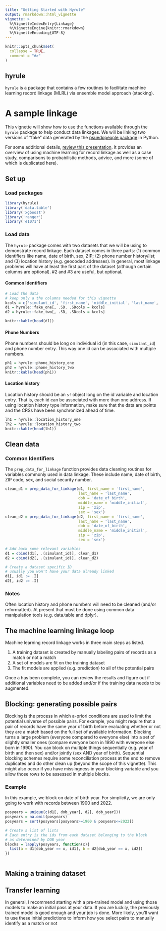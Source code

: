 ```yaml
---
title: "Getting Started with Hyrule"
output: rmarkdown::html_vignette
vignette: >
  %\VignetteIndexEntry{Linkage}
  %\VignetteEngine{knitr::rmarkdown}
  %\VignetteEncoding{UTF-8}
---
```


```r
knitr::opts_chunk$set(
  collapse = TRUE,
  comment = "#>"
)
```

## hyrule

`hyrule` is a package that contains a few routines to facilitate machine learning record linkage (MLRL) via ensemble model approach (stacking).

# A sample linkage

This vignette will show how to use the functions available through the `hyrule` package to help conduct data linkages. We will be linking two versions of "fake" data generated by the [psuedopeople package](https://pseudopeople.readthedocs.io/en/latest/index.html) in Python.

For some additional details, [review this presentation](Ensemble%20machine%20learning%20for%20record%20linkage.pdf). It provides an overview of using machine learning for record linkage as well as a case study, comparisons to probabilistic methods, advice, and more (some of which is duplicated here).

## Set up

### Load packages

```r
library(hyrule)
library('data.table')
library('xgboost')
library('ranger')
library('e1071')

```

### Load data

The `hyrule` package comes with two datasets that we will be using to demonstrate record linkage. Each dataset comes in three parts: (1) common identifiers like name, date of birth, sex, ZIP; (2) phone number history/list; and (3) location history (e.g. geocoded addresses). In general, most linkage problems will have at least the first part of the dataset (although certain columns are optional). #2 and #3 are useful, but optional.

#### Common Identifiers

```r

# Load the data
# keep only a the columns needed for this vignette
kcols = c('simulant_id', 'first_name', 'middle_initial', 'last_name', 'date_of_birth', 'sex', 'zip')
d1 = hyrule::fake_one[, .SD, .SDcols = kcols]
d2 = hyrule::fake_two[, .SD, .SDcols = kcols]
```

```r
knitr::kable(head(d1))
```

#### Phone Numbers

Phone numbers should be long on individual id (in this case, `simulant_id`) and phone number entry. This way one id can be associated with multiple numbers.

```r
ph1 = hyrule::phone_history_one
ph2 = hyrule::phone_history_two
knitr::kable(head(ph1))
```

#### Location history

Location history should be an `sf` object long on the id variable and location entry. That is, each id can be associated with more than one address. If using location history type information, make sure that the data are points and the CRSs have been synchronized ahead of time.

```r
lh1 = hyrule::location_history_one
lh2 = hyrule::location_history_two
knitr::kable(head(lh1))
```

## Clean data

### Common Identifiers

The `prep_data_for_linkage` function provides data cleaning routines for variables commonly used in data linkage. These include name, date of birth, ZIP code, sex, and social security number.

```r
clean_d1 = prep_data_for_linkage(d1, first_name = 'first_name',
                                 last_name = 'last_name',
                                 dob = 'date_of_birth',
                                 middle_name = 'middle_initial',
                                 zip = 'zip',
                                 sex = 'sex')
clean_d2 = prep_data_for_linkage(d2, first_name = 'first_name',
                                 last_name = 'last_name',
                                 dob = 'date_of_birth',
                                 middle_name = 'middle_initial',
                                 zip = 'zip',
                                 sex = 'sex')

# Add back some relevant variables
d1 = cbind(d1[, .(simulant_id)], clean_d1)
d2 = cbind(d2[, .(simulant_id)], clean_d2)

# Create a dataset specific ID
# usually you won't have your data already linked
d1[, id1 := .I]
d2[, id2 := .I]

```

### Notes

Often location history and phone numbers will need to be cleaned (and/or reformatted). At present that must be done using common data manipulation tools (e.g. data.table and dplyr).

## The machine learning linkage loop

Machine learning record linkage works in three main steps as listed.

1.  A training dataset is created by manually labeling pairs of records as a match or not a match
2.  A set of models are fit on the training dataset
3.  The fit models are applied (e.g. prediction) to all of the potential pairs

Once a has been complete, you can review the results and figure out if additional variables need to be added and/or if the training data needs to be augmented.

## Blocking: generating possible pairs

Blocking is the process in which a-priori conditions are used to limit the potential universe of possible pairs. For example, you might require that a pair of records have the same year of birth before evaluating whether or not they are a match based on the full set of available information. Blocking turns a large problem (everyone compared to everyone else) into a set of slightly smaller ones (compare everyone born in 1990 with everyone else born in 1990). You can block on multiple things sequentially (e.g. year of birth and then sex) and/or jointly (sex AND year of birth). Sequential blocking schemes require some reconciliation process at the end to remove duplicates and do other clean up (beyond the scope of this vignette). This might also occur if you have missingness in your blocking variable and you allow those rows to be assessed in multiple blocks.

### Example

In this example, we block on date of birth year. For simplicity, we are only going to work with records between 1900 and 2022.

```r

posyears = unique(c(d1[, dob_year], d2[, dob_year]))
posyears = na.omit(posyears)
posyears = sort(posyears[posyears>=1900 & posyears<=2022])

# Create a list of lists
# Each entry is the ids from each dataset belonging to the block
# as determined by DOB year
blocks = lapply(posyears, function(x){
  list(a = d1[dob_year == x, id1], b = d2[dob_year == x, id2])
})



```

## Making a training dataset

## Transfer learning

In general, I recommend starting with a pre-trained model and using those models to make an initial pass at your data. If you are luckily, the previously trained model is good enough and your job is done. More likely, you'll want to use these initial predictions to inform how you select pairs to manually identify as a match or not
